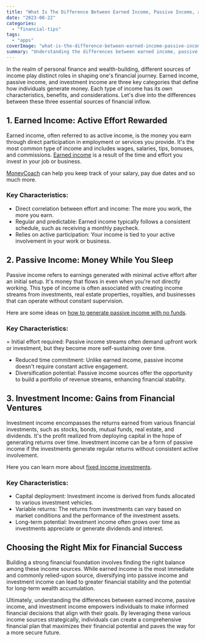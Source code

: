 ```yaml
---
title: "What Is The Difference Between Earned Income, Passive Income, and Investment Income?"
date: "2023-08-22"
categories: 
  - "financial-tips"
tags: 
  - "apps"
coverImage: "what-is-the-difference-between-earned-income-passive-income-and-investment-income.jpg"
summary: "Understanding the differences between earned income, passive income, and investment income empowers individuals to make informed financial decisions that align with their goals."
---
```


In the realm of personal finance and wealth-building, different sources of income play distinct roles in shaping one's financial journey. Earned income, passive income, and investment income are three key categories that define how individuals generate money. Each type of income has its own characteristics, benefits, and considerations. Let's dive into the differences between these three essential sources of financial inflow.

## 1. Earned Income: Active Effort Rewarded

Earned income, often referred to as active income, is the money you earn through direct participation in employment or services you provide. It's the most common type of income and includes wages, salaries, tips, bonuses, and commissions. [Earned income](/blog/what-is-gross-income) is a result of the time and effort you invest in your job or business.

[MoneyCoach](/) can help you keep track of your salary, pay due dates and so much more.

### Key Characteristics:

- Direct correlation between effort and income: The more you work, the more you earn.
- Regular and predictable: Earned income typically follows a consistent schedule, such as receiving a monthly paycheck.
- Relies on active participation: Your income is tied to your active involvement in your work or business.

## 2. Passive Income: Money While You Sleep

Passive income refers to earnings generated with minimal active effort after an initial setup. It's money that flows in even when you're not directly working. This type of income is often associated with creating income streams from investments, real estate properties, royalties, and businesses that can operate without constant supervision.

Here are some ideas on [how to generate passive income with no funds](/blog/how-to-generate-passive-income-with-no-initial-funds).

### Key Characteristics:

= Initial effort required: Passive income streams often demand upfront work or investment, but they become more self-sustaining over time.
- Reduced time commitment: Unlike earned income, passive income doesn't require constant active engagement.
- Diversification potential: Passive income sources offer the opportunity to build a portfolio of revenue streams, enhancing financial stability.

## 3. Investment Income: Gains from Financial Ventures

Investment income encompasses the returns earned from various financial investments, such as stocks, bonds, mutual funds, real estate, and dividends. It's the profit realized from deploying capital in the hope of generating returns over time. Investment income can be a form of passive income if the investments generate regular returns without consistent active involvement.

Here you can learn more about [fixed income investments](/blog/what-is-fixed-income-investment).

### Key Characteristics:

- Capital deployment: Investment income is derived from funds allocated to various investment vehicles.
- Variable returns: The returns from investments can vary based on market conditions and the performance of the investment assets.
- Long-term potential: Investment income often grows over time as investments appreciate or generate dividends and interest.

## Choosing the Right Mix for Financial Success

Building a strong financial foundation involves finding the right balance among these income sources. While earned income is the most immediate and commonly relied-upon source, diversifying into passive income and investment income can lead to greater financial stability and the potential for long-term wealth accumulation.

Ultimately, understanding the differences between earned income, passive income, and investment income empowers individuals to make informed financial decisions that align with their goals. By leveraging these various income sources strategically, individuals can create a comprehensive financial plan that maximizes their financial potential and paves the way for a more secure future.